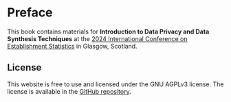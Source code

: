 # Preface {.unnumbered}

This book contains materials for **Introduction to Data Privacy and Data Synthesis Techniques** at the [2024 International Conference on Establishment Statistics](https://ww2.amstat.org/meetings/ices/2024/) in Glasgow, Scotland. 


## License

This website is free to use and licensed under the GNU AGPLv3 license. The license is available in the [GitHub repository](). 
